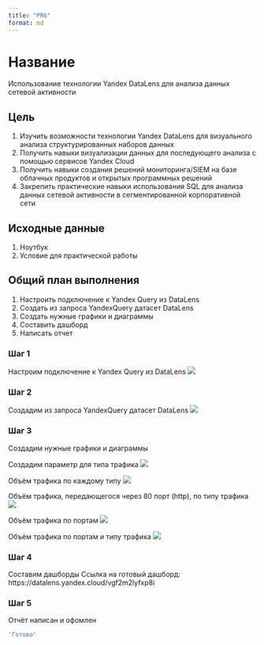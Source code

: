 ```yaml
---
title: "PR6"
format: md
---
```


# Название

Использование технологии Yandex DataLens для анализа данных сетевой активности

## Цель


1.  Изучить возможности технологии Yandex DataLens для визуального анализа структурированных наборов данных
2.  Получить навыки визуализации данных для последующего анализа с помощью сервисов Yandex Cloud
3.  Получить навыки создания решений мониторинга/SIEM на базе облачных продуктов и открытых программных решений
4.  Закрепить практические навыки использования SQL для анализа данных сетевой активности в сегментированной корпоративной сети

## Исходные данные

1.  Ноутбук
2.  Условие для практической работы

## Общий план выполнения

1.  Настроить подключение к Yandex Query из DataLens
2.  Создать из запроса YandexQuery датасет DataLens
3.  Создать нужные графики и диаграммы
4.  Составить дашборд
5.  Написать отчет

### Шаг 1

Настроим подключение к Yandex Query из DataLens ![](img/1)

### Шаг 2

Создадим из запроса YandexQuery датасет DataLens ![](img/2)

### Шаг 3

Создадим нужные графики и диаграммы

Создадим параметр для типа трафика  ![](img/3)

Объём трафика по каждому типу ![](img/4)

Объём трафика, передающегося через 80 порт (http), по типу трафика ![](img/5)

Объём трафика по портам ![](img/6)

Объём трафика по портам и типу трафика ![](img/6)

### Шаг 4

Составим дашборды Ссылка на готовый дашборд: https://datalens.yandex.cloud/vgf2m2lyfxp8i

### Шаг 5

Отчёт написан и офомлен

```r
'Готово'
```
